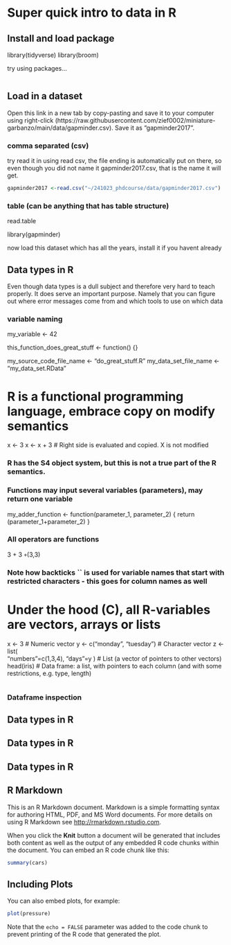 
# Super quick intro to data in R {#dataintro}

## Install and load package

library(tidyverse)
library(broom)

try using packages...
```r
```

## Load in a dataset

Open this link in a new tab by copy-pasting and save it to your computer using right-click (https://raw.githubusercontent.com/zief0002/miniature-garbanzo/main/data/gapminder.csv). 
Save it as "gapminder2017".

### comma separated (csv)
try read it in using read csv, the file ending is automatically put on there, so even though you did not name it gapminder2017.csv, that is the name it will get.
```r
gapminder2017 <-read.csv("~/241023_phdcourse/data/gapminder2017.csv")
```

### table (can be anything that has table structure)
read.table

library(gapminder)

now load this dataset which has all the years, install it if you havent already

## Data types in R

Even though data types is a dull subject and therefore very hard to teach properly. It does serve an important purpose. Namely that you can figure out where error messages come from and which tools to use on which data 


### variable naming
my_variable <- 42

this_function_does_great_stuff <- function() {}

my_source_code_file_name <- "do_great_stuff.R"
my_data_set_file_name    <- "my_data_set.RData"

# R is a functional programming language, embrace copy on modify semantics
x <- 3
x <- x + 3 # Right side is evaluated and copied. X is not modified

### R has the S4 object system, but this is not a true part of the R semantics.

### Functions may input several variables (parameters), may return one variable
my_adder_function <- function(parameter_1, parameter_2)
{
  return (parameter_1+parameter_2)
}

### All operators are functions
3 + 3
`+`(3,3)

### Note how backticks `` is used for variable names that start with restricted characters - this goes for column names as well
# Under the hood (C), all R-variables are vectors, arrays or lists
x <- 3                            # Numeric vector
y <- c("monday", "tuesday")       # Character vector
z <- list(                        
  "numbers"=c(1,3,4),
  "days"=y
)                                 # List (a vector of pointers to other vectors)
head(iris)                        # Data frame: a list, with pointers to each column (and with some restrictions, e.g. type, length)




```r
```

### Dataframe inspection

## Data types in R
## Data types in R
## Data types in R




## R Markdown

This is an R Markdown document. Markdown is a simple formatting syntax for authoring HTML, PDF, and MS Word documents. For more details on using R Markdown see <http://rmarkdown.rstudio.com>.

When you click the **Knit** button a document will be generated that includes both content as well as the output of any embedded R code chunks within the document. You can embed an R code chunk like this:

```r
summary(cars)
```

## Including Plots

You can also embed plots, for example:

```r
plot(pressure)
```

Note that the `echo = FALSE` parameter was added to the code chunk to prevent printing of the R code that generated the plot.
